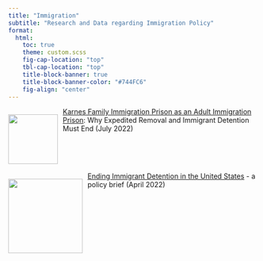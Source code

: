 ---
title: "Immigration"
subtitle: "Research and Data regarding Immigration Policy"
format: 
  html: 
    toc: true
    theme: custom.scss
    fig-cap-location: "top"
    tbl-cap-location: "top"
    title-block-banner: true
    title-block-banner-color: "#744FC6"
    fig-align: "center"
---

<div style="float:left; margin-right: 10px;">
  [![](karnes.png){width=100 fig-alt="An image of the sky with flying birds."}](https://www.raicestexas.org/2022/07/20/karnes-family-immigration-prison-as-an-adult-immigration-prison/)
</div>

[Karnes Family Immigration Prison as an Adult Immigration Prison](https://www.raicestexas.org/2022/07/20/karnes-family-immigration-prison-as-an-adult-immigration-prison/): Why Expedited Removal and Immigrant Detention Must End (July 2022)

<br><br><br>

<div style="float:left; margin-right: 10px;">
  [![](detention.png){width=150 fig-alt="An image of a detention facility and the text IMPACTS: Immigrant detention tears families apart, denies immigrants access to legal counsel and necessary healthcare, as well as drains the economy for a profit. Another image of protesters with signs and the text SOLUTIONS: Community based alternatives are more humane, more effective, and less costly thandetention."}](detention.html)
</div>

[Ending Immigrant Detention in the United States](detention.html) - a policy brief (April 2022)

<br><br><br><br>
